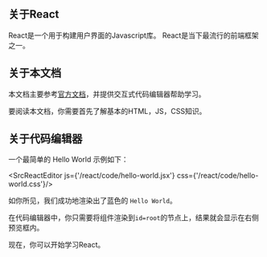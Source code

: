 
## 关于React

React是一个用于构建用户界面的Javascript库。
React是当下最流行的前端框架之一。

## 关于本文档

本文档主要参考[官方文档](https://zh-hans.reactjs.org/docs/getting-started.html)，并提供交互式代码编辑器帮助学习。

要阅读本文档，你需要首先了解基本的HTML，JS，CSS知识。

## 关于代码编辑器

一个最简单的 Hello World 示例如下：

<SrcReactEditor js={'/react/code/hello-world.jsx'} css={'/react/code/hello-world.css'}/>

<p/>

如你所见，我们成功地渲染出了蓝色的 `Hello World`。

在代码编辑器中，你只需要将组件渲染到`id=root`的节点上，结果就会显示在右侧预览框内。

现在，你可以开始学习React。
